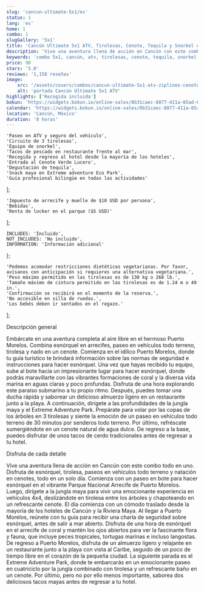 ```yaml
---
slug: 'cancun-ultimate-5x1/es'
status: 1
lang: 'es'
home: 1
combo: 1
slugGallery: '5x1'
title: 'Cancún Ultimate 5x1 ATV, Tirolesas, Cenote, Tequila y Snorkel en Arrecife'
description: 'Vive una aventura llena de acción en Cancún con este combo todo en uno. Disfruta de snorkel, tirolesas, paseo en ATV y nado en cenote, todo en un solo día. Comienza con un paseo en bote para hacer snorkel en el vibrante Parque Nacional Arrecife de Puerto Morelos.'
keywords: 'combo 5x1, cancún, atv, tirolesas, cenote, tequila, snorkel en arrecife, experiencia en atv, aventura en tirolesas, nado en cenote, degustación de tequila, snorkel en arrecife'
price: 90
stars: '5.0'
reviews: '1,158 reseñas'
image:
    src: '/assets/covers/combos/cancun-ultimate-5x1-atv-ziplines-cenote-tequila-reef-snorke.webp'
    alt: 'portada Cancún Ultimate 5x1 ATV'
highlights: ['Recogida incluida']
bokun: 'https://widgets.bokun.io/online-sales/8b31caec-8877-411a-85ad-682828170619/experience/888243?partialView=1'
calendar: 'https://widgets.bokun.io/online-sales/8b31caec-8877-411a-85ad-682828170619/experience-calendar/888243'
location: 'Cancún, México'
duration: '8 horas'
---
```



    'Paseo en ATV y seguro del vehículo',
    'Circuito de 3 tirolesas',
    'Equipo de snorkel',
    'Tacos de pescado en restaurante frente al mar',
    'Recogida y regreso al hotel desde la mayoría de los hoteles',
    'Entrada al Cenote Verde Lucero',
    'Degustación de tequila',
    'Snack maya en Extreme adventure Eco Park',
    'Guía profesional bilingüe en todas las actividades'
];

    'Impuesto de arrecife y muelle de $10 USD por persona',
    'Bebidas',
    'Renta de locker en el parque ($5 USD)'
];

    INCLUDES: 'Incluido',
    NOT_INCLUDES: 'No incluido',
    INFORMATION: 'Información adicional'
};

    'Podemos acomodar restricciones dietéticas vegetarianas. Por favor, avísanos con anticipación si requieres una alternativa vegetariana.',
    'Peso máximo permitido en las tirolesas es de 130 kg o 268 lb.',
    'Tamaño máximo de cintura permitido en las tirolesas es de 1.24 m o 49 in.',
    'Confirmación se recibirá en el momento de la reserva.',
    'No accesible en silla de ruedas.',
    'Los bebés deben ir sentados en el regazo.'
];

<Inclusions
    includes={includes} 
    notIncludes={notIncludes}
    i18n={i18n}
/>

<TagH2>Descripción general</TagH2>

<TagP>Embárcate en una aventura completa al aire libre en el hermoso Puerto Morelos. Combina esnórquel en arrecifes, paseo en vehículos todo terreno, tirolesa y nado en un cenote. Comienza en el idílico Puerto Morelos, donde tu guía turístico te brindará información sobre las normas de seguridad e instrucciones para hacer esnórquel. Una vez que hayas recibido tu equipo, sube al bote hacia un impresionante lugar para hacer esnórquel, donde podrás maravillarte con las vibrantes formaciones de coral y la diversa vida marina en aguas claras y poco profundas. Disfruta de una hora explorando este paraíso submarino a tu propio ritmo. Después, puedes tomar una ducha rápida y saborear un delicioso almuerzo ligero en un restaurante junto a la playa. A continuación, dirígete a las profundidades de la jungla maya y el Extreme Adventure Park. Prepárate para volar por las copas de los árboles en 3 tirolesas y siente la emoción de un paseo en vehículos todo terreno de 30 minutos por senderos todo terreno. Por último, refréscate sumergiéndote en un cenote natural de agua dulce. De regreso a la base, puedes disfrutar de unos tacos de cerdo tradicionales antes de regresar a tu hotel. </TagP>

<TagH3>Disfruta de cada detalle</TagH3>

<TagP>Vive una aventura llena de acción en Cancún con este combo todo en uno. Disfruta de esnórquel, tirolesa, paseos en vehículos todo terreno y natación en cenotes, todo en un solo día. Comienza con un paseo en bote para hacer esnórquel en el vibrante Parque Nacional Arrecife de Puerto Morelos. Luego, dirígete a la jungla maya para vivir una emocionante experiencia en vehículos 4x4, deslizándote en tirolesa entre los árboles y chapoteando en un refrescante cenote. El día comienza con un cómodo traslado desde la mayoría de los hoteles de Cancún y la Riviera Maya. Al llegar a Puerto Morelos, reúnete con tu guía para recibir una charla de seguridad sobre esnórquel, antes de salir a mar abierto. Disfruta de una hora de esnórquel en el arrecife de coral y mantén los ojos abiertos para ver la fascinante flora y fauna, que incluye peces tropicales, tortugas marinas e incluso langostas. De regreso a Puerto Morelos, disfruta de un almuerzo ligero y relajante en un restaurante junto a la playa con vista al Caribe, seguido de un poco de tiempo libre en el corazón de la pequeña ciudad. La siguiente parada es el Extreme Adventure Park, donde te embarcarás en un emocionante paseo en cuatriciclo por la jungla combinado con tirolesa y un refrescante baño en un cenote. Por último, pero no por ello menos importante, saborea dos deliciosos tacos mayas antes de regresar a tu hotel. </TagP>

<AdditionalInfo
    information={information}
    i18n={i18n}
/>